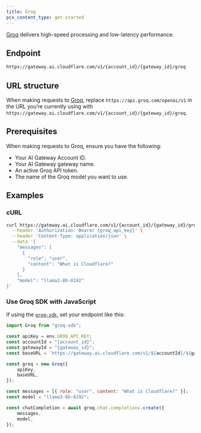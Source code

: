 ```yaml
---
title: Groq
pcx_content_type: get-started
---
```


[Groq](https://groq.com/) delivers high-speed processing and low-latency performance.

## Endpoint

```txt
https://gateway.ai.cloudflare.com/v1/{account_id}/{gateway_id}/groq
```

## URL structure

When making requests to [Groq](https://groq.com/), replace `https://api.groq.com/openai/v1` in the URL you’re currently using with `https://gateway.ai.cloudflare.com/v1/{account_id}/{gateway_id}/groq`.

## Prerequisites

When making requests to Groq, ensure you have the following:

- Your AI Gateway Account ID.
- Your AI Gateway gateway name.
- An active Groq API token.
- The name of the Groq model you want to use.

## Examples

### cURL

```bash title="Example fetch request"
curl https://gateway.ai.cloudflare.com/v1/{account_id}/{gateway_id}/groq/chat/completions \
  --header 'Authorization: Bearer {groq_api_key}' \
  --header 'Content-Type: application/json' \
  --data '{
    "messages": [
      {
        "role": "user",
        "content": "What is Cloudflare?"
      }
    ],
    "model": "llama3-8b-8192"
}'
```

### Use Groq SDK with JavaScript

If using the [`groq-sdk`](https://www.npmjs.com/package/groq-sdk), set your endpoint like this:

```js title="JavaScript"
import Groq from "groq-sdk";

const apiKey = env.GROQ_API_KEY;
const accountId = "{account_id}";
const gatewayId = "{gateway_id}";
const baseURL = `https://gateway.ai.cloudflare.com/v1/${accountId}/${gatewayId}/groq`;

const groq = new Groq({
	apiKey,
	baseURL,
});

const messages = [{ role: "user", content: "What is Cloudflare?" }];
const model = "llama3-8b-8192";

const chatCompletion = await groq.chat.completions.create({
	messages,
	model,
});
```
